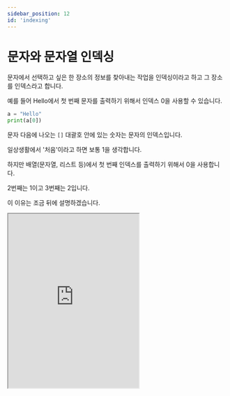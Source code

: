 ```yaml
---
sidebar_position: 12
id: 'indexing'
---
```


# 문자와 문자열 인덱싱

문자에서 선택하고 싶은 한 장소의 정보를 찾아내는 작업을 인덱싱이라고 하고 그 장소를 인덱스라고 합니다.

예를 들어 Hello에서 첫 번째 문자를 출력하기 위해서 인덱스 0을 사용할 수 있습니다.

```py
a = "Hello"
print(a[0])
```

문자 다음에 나오는 `[]` 대괄호 안에 있는 숫자는 문자의 인덱스입니다.

일상생활에서 '처음'이라고 하면 보통 1을 생각합니다.

하지만 배열(문자열, 리스트 등)에서 첫 번째 인덱스를 출력하기 위해서 0을 사용합니다.

2번째는 1이고 3번째는 2입니다.

이 이유는 조금 뒤에 설명하겠습니다.

<iframe
  title="Python Playground"
  src="https://trinket.io/embed/python3/e1cdc9760f"
  height="400"
/>

## 문자 인덱싱 (x ~ y 값)

문자에서 어떤 범위의 부분 문자를 구하기 위하여 다음과 같은 방법을 사용할 수 있습니다.

`[]` 안에 `:`를 사용하여 `:` 전에 나오는 인덱스를 포함하고 `:` 다음에 나오는 인덱스는 제외하고 출력이 됩니다.

만일 0이 없이 `''` 만 있어도 파이썬은 0이라고 인식합니다.

<iframe
  title="Python Playground"
  src="https://trinket.io/embed/python/47c742b3bd"
  height="400"
/>

## 거꾸로 문자 뒤집기

문자를 거꾸로 바꾸기 위하여 인덱싱을 사용할 수도 있습니다.

옆의 예시에서 `::-1`은 `0:0:-1`을 생략한 코드입니다.

마지막 숫자는 스텝을 뜻합니다.

스텝은 문자 인덱싱을 셀때 단위입니다.

예를 들면, 단위를 2로 정하면 2 문자 중 하나씩만 출력됩니다.

스텝을 -1로 입력하면 거꾸로 바꿀 수 있습니다.

<iframe
  title="Python Playground"
  src="https://trinket.io/embed/python/4e95210044"
  height="400"
/>

## 인덱싱 x를 사용하면 x-1인 이유

:::note

왜 저희는 목록의 첫 번째로 1을 사용하는데 코딩에서는 0부터 시작할까요?

그 이유는 '수학'입니다. 리스트는 한국어로 번역하면 '목록'입니다. 목록에는 '순서'가 있습니다.

예를 들어 1에서 시작하여 2씩 증가하는 리스트를 만들겠습니다.

1, 3, 5, 7
처음에 1에서 시작했습니다. 처음에는 1 + (2 \* 0)입니다.

1에서 2 증가했습니다. 이 순서의 공차(차이)는 2입니다. 두 번째 값은 1 + (2+1)입니다.

이렇게 계속하면 다음과 같은 공식이 나옵니다.

a = 1 + {2 \* (a-1)}
그래서 첫 번째 리스트 값을 0을 이용해서 찾는 이유는 공차의 값을 기준으로 0이 곱해졌기 때문입니다.

:::


<Quiz
  quiz={{
    quizTitle: '파이썬 퀴즈 5',
    quizSynopsis: '인덱싱에 대한 파이썬 퀴즈입니다.',
    nrOfQuestions: '4',
    questions: [
      {
        question: 'print("Python"[1])를 실행하면 무엇이 출력됩니까?',
        questionType: 'text',
        answerSelectionType: 'single',
        answers: ["'y'", "'P'", "'o'", "'on'"],
        correctAnswer: '1',
        explanation:
          '[1]은 문자열의 두 번째 문자를 의미합니다. 즉, 문자열의 첫 번째 문자는 0번째 문자입니다.',
        point: '30'
      },
      {
        question: 'print("Hello World"[0])를 실행하면 무엇이 출력됩니까?',
        questionType: 'text',
        answerSelectionType: 'single',
        answers: ["'d'", "'e'", "'H'", "'W'"],
        correctAnswer: '3',
        explanation:
          '[0]은 첫 번째 문자를 의미합니다. 즉, "Hello World"[0]은 "H"를 의미합니다.',
        point: '30'
      },
      {
        question: 'print("Dude!"[-1])를 실행하면 무엇이 출력됩니까?',
        questionType: 'text',
        answerSelectionType: 'single',
        answers: ["'D'", "'u'", "'e'", "'!'"],
        correctAnswer: '4',
        explanation:
          '[-1]은 문자열의 마지막 문자를 의미합니다. 즉, 문자열의 마지막 문자는 !입니다.',
        point: '30'
      },
      {
        question: 'print("Dude!"[::-1])를 실행하면 무엇이 출력됩니까?',
        questionType: 'text',
        answerSelectionType: 'single',
        answers: ["'!eduD'", "'Dude!'", "'!dude'", "'dude'"],
        correctAnswer: '1',
        explanation:
          '[::-1]은 문자열의 역순을 의미합니다. 즉, "Dude!"[::-1]은 "!eduD"를 의미합니다.',
        point: '10'
      },
    ]
  }}
/>
